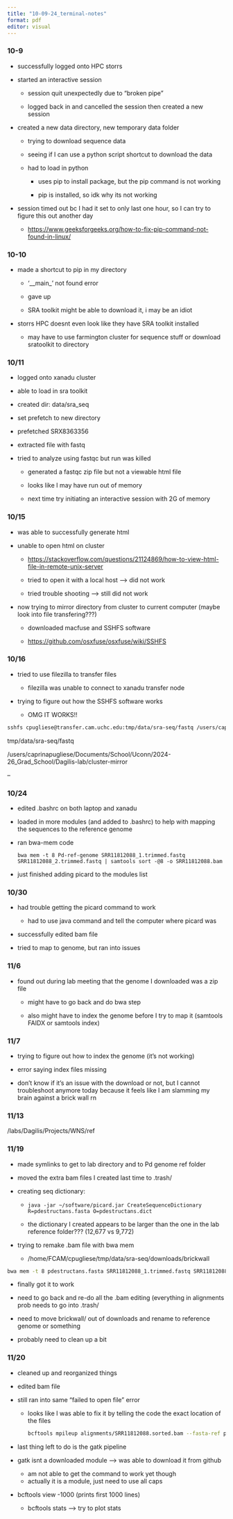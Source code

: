 ```yaml
---
title: "10-09-24_terminal-notes"
format: pdf
editor: visual
---
```


### 10-9

-   successfully logged onto HPC storrs

-   started an interactive session

    -   session quit unexpectedly due to "broken pipe"

    -   logged back in and cancelled the session then created a new session

-   created a new data directory, new temporary data folder

    -   trying to download sequence data

    -   seeing if I can use a python script shortcut to download the data

    -   had to load in python

        -   uses pip to install package, but the pip command is not working

        -   pip is installed, so idk why its not working

-   session timed out bc I had it set to only last one hour, so I can try to figure this out another day

    -   <https://www.geeksforgeeks.org/how-to-fix-pip-command-not-found-in-linux/>

### 10-10

-   made a shortcut to pip in my directory

    -   '\_\_main\_' not found error

    -   gave up

    -   SRA toolkit might be able to download it, i may be an idiot

-   storrs HPC doesnt even look like they have SRA toolkit installed

    -   may have to use farmington cluster for sequence stuff or download sratoolkit to directory

### 10/11

-   logged onto xanadu cluster

-   able to load in sra toolkit

-   created dir: data/sra_seq

-   set prefetch to new directory

-   prefetched SRX8363356

-   extracted file with fastq

-   tried to analyze using fastqc but run was killed

    -   generated a fastqc zip file but not a viewable html file

    -   looks like I may have run out of memory

    -   next time try initiating an interactive session with 2G of memory

### 10/15

-   was able to successfully generate html

-   unable to open html on cluster

    -   <https://stackoverflow.com/questions/21124869/how-to-view-html-file-in-remote-unix-server>

    -   tried to open it with a local host --\> did not work

    -   tried trouble shooting --\> still did not work

-   now trying to mirror directory from cluster to current computer (maybe look into file transfering???)

    -   downloaded macfuse and SSHFS software

    -   <https://github.com/osxfuse/osxfuse/wiki/SSHFS>

### 10/16

-   tried to use filezilla to transfer files

    -   filezilla was unable to connect to xanadu transfer node

-   trying to figure out how the SSHFS software works

    -   OMG IT WORKS!!

``` bash
sshfs cpugliese@transfer.cam.uchc.edu:tmp/data/sra-seq/fastq /users/caprinapugliese/Documents/School/Uconn/2024-26_Grad_School/Dagilis-lab/cluster-mirror
```

tmp/data/sra-seq/fastq

/users/caprinapugliese/Documents/School/Uconn/2024-26_Grad_School/Dagilis-lab/cluster-mirror

--

### 10/24

-   edited .bashrc on both laptop and xanadu

-   loaded in more modules (and added to .bashrc) to help with mapping the sequences to the reference genome

-   ran bwa-mem code

    `bwa mem -t 8 Pd-ref-genome SRR11812088_1.trimmed.fastq SRR11812088_2.trimmed.fastq | samtools sort -@8 -o SRR11812088.bam`

-   just finished adding picard to the modules list

### 10/30

-   had trouble getting the picard command to work

    -   had to use java command and tell the computer where picard was

-   successfully edited bam file

-   tried to map to genome, but ran into issues

### 11/6

-   found out during lab meeting that the genome I downloaded was a zip file

    -   might have to go back and do bwa step

    -   also might have to index the genome before I try to map it (samtools FAIDX or samtools index)

### 11/7

-   trying to figure out how to index the genome (it's not working)

-   error saying index files missing

-   don't know if it's an issue with the download or not, but I cannot troubleshoot anymore today because it feels like I am slamming my brain against a brick wall rn

### 11/13

/labs/Dagilis/Projects/WNS/ref

### 11/19

-   made symlinks to get to lab directory and to Pd genome ref folder

-   moved the extra bam files I created last time to .trash/

-   creating seq dictionary:

    -   `java -jar ~/software/picard.jar CreateSequenceDictionary R=pdestructans.fasta O=pdestructans.dict`

    -   the dictionary I created appears to be larger than the one in the lab reference folder??? (12,677 vs 9,772)

-   trying to remake .bam file with bwa mem

    -   /home/FCAM/cpugliese/tmp/data/sra-seq/downloads/brickwall

```bash
bwa mem -t 8 pdestructans.fasta SRR11812088_1.trimmed.fastq SRR11812088_2.trimmed.fastq | samtools sort -@8 -o SRR11812088-aligned.bam
```

-   finally got it to work

-   need to go back and re-do all the .bam editing (everything in alignments prob needs to go into .trash/

-   need to move brickwall/ out of downloads and rename to reference genome or something

-   probably need to clean up a bit

### 11/20

-   cleaned up and reorganized things

-   edited bam file

-   still ran into same "failed to open file" error

    -   looks like I was able to fix it by telling the code the exact location of the files

        ```bash
        bcftools mpileup alignments/SRR11812088.sorted.bam --fasta-ref pd_ref/pdestructans.fasta | bcftools call -m --ploidy 1 -Oz -o test.g.vcf.gz
        ```

-   last thing left to do is the gatk pipeline

-   gatk isnt a downloaded module --\> was able to download it from github

    -   am not able to get the command to work yet though
    -   actually it is a module, just need to use all caps

-   bcftools view -1000 (prints first 1000 lines)

    -   bcftools stats --\> try to plot stats